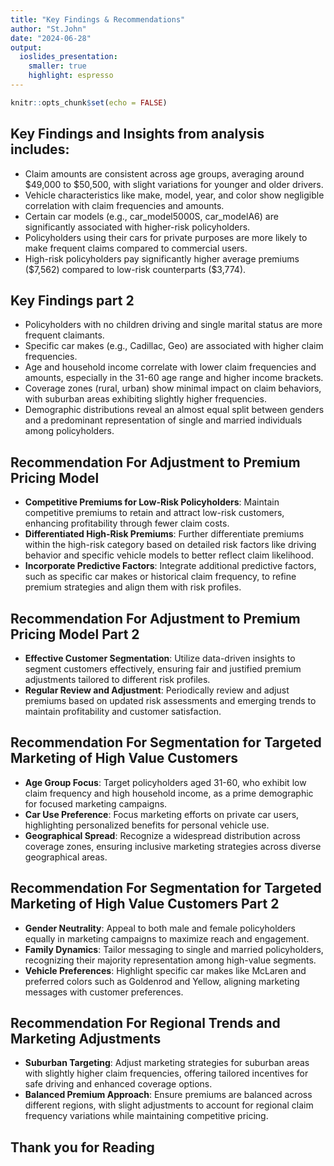 ---
title: "Key Findings & Recommendations"
author: "St.John"
date: "2024-06-28"
output: 
  ioslides_presentation: 
    smaller: true
    highlight: espresso
---

```{r setup, include=FALSE}
knitr::opts_chunk$set(echo = FALSE)
```



## Key Findings and Insights from analysis includes:

- Claim amounts are consistent across age groups, averaging around $49,000 to $50,500, with slight variations for younger and older drivers.
- Vehicle characteristics like make, model, year, and color show negligible correlation with claim frequencies and amounts.
- Certain car models (e.g., car_model5000S, car_modelA6) are significantly associated with higher-risk policyholders.
- Policyholders using their cars for private purposes are more likely to make frequent claims compared to commercial users.
- High-risk policyholders pay significantly higher average premiums ($7,562) compared to low-risk counterparts ($3,774).

## Key Findings part 2

- Policyholders with no children driving and single marital status are more frequent claimants.
- Specific car makes (e.g., Cadillac, Geo) are associated with higher claim frequencies.
- Age and household income correlate with lower claim frequencies and amounts, especially in the 31-60 age range and higher income brackets.
- Coverage zones (rural, urban) show minimal impact on claim behaviors, with suburban areas exhibiting slightly higher frequencies.
- Demographic distributions reveal an almost equal split between genders and a predominant representation of single and married individuals among policyholders.

## Recommendation For Adjustment to Premium Pricing Model

- **Competitive Premiums for Low-Risk Policyholders**: Maintain competitive premiums to retain and attract low-risk customers, enhancing profitability through fewer claim costs.
- **Differentiated High-Risk Premiums**: Further differentiate premiums within the high-risk category based on detailed risk factors like driving behavior and specific vehicle models to better reflect claim likelihood.
- **Incorporate Predictive Factors**: Integrate additional predictive factors, such as specific car makes or historical claim frequency, to refine premium strategies and align them with risk profiles.

## Recommendation For Adjustment to Premium Pricing Model Part 2

- **Effective Customer Segmentation**: Utilize data-driven insights to segment customers effectively, ensuring fair and justified premium adjustments tailored to different risk profiles.
- **Regular Review and Adjustment**: Periodically review and adjust premiums based on updated risk assessments and emerging trends to maintain profitability and customer satisfaction.

## Recommendation For Segmentation for Targeted Marketing of High Value Customers

- **Age Group Focus**: Target policyholders aged 31-60, who exhibit low claim frequency and high household income, as a prime demographic for focused marketing campaigns.
- **Car Use Preference**: Focus marketing efforts on private car users, highlighting personalized benefits for personal vehicle use.
- **Geographical Spread**: Recognize a widespread distribution across coverage zones, ensuring inclusive marketing strategies across diverse geographical areas.

## Recommendation For Segmentation for Targeted Marketing of High Value Customers Part 2

- **Gender Neutrality**: Appeal to both male and female policyholders equally in marketing campaigns to maximize reach and engagement.
- **Family Dynamics**: Tailor messaging to single and married policyholders, recognizing their majority representation among high-value segments.
- **Vehicle Preferences**: Highlight specific car makes like McLaren and preferred colors such as Goldenrod and Yellow, aligning marketing messages with customer preferences.

## Recommendation For Regional Trends and Marketing Adjustments

- **Suburban Targeting**: Adjust marketing strategies for suburban areas with slightly higher claim frequencies, offering tailored incentives for safe driving and enhanced coverage options.
- **Balanced Premium Approach**: Ensure premiums are balanced across different regions, with slight adjustments to account for regional claim frequency variations while maintaining competitive pricing.


## Thank you for Reading


